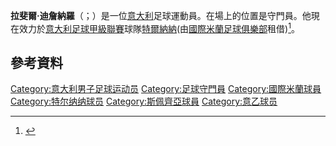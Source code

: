 '''拉斐爾·迪詹納羅'''（{{lang-it|Raffaele Di Gennaro}}；{{bd|1993年|10月3日}}）是一位[[意大利|意大利]]足球運動員。在場上的位置是守門員。他現在效力於[[意大利足球甲級聯賽|意大利足球甲級聯賽]]球隊[[特爾納納足球俱樂部|特爾納納]](由[[國際米蘭足球俱樂部|國際米蘭足球俱樂部]]租借)<ref>{{cite news|url=http://www.inter.it/en/news/38306|title=Stramaccioni: "Inter are improving"|date=30 November 2011|accessdate=26 May 2015|publisher=FC Internazionale Milano|archive-date=2018-10-19|archive-url=https://web.archive.org/web/20181019121908/https://www.inter.it/en/news/38306|dead-url=no}}</ref>。

==參考資料==
{{Reflist}}

{{DEFAULTSORT:Di Gennaro, Raffaele}}
[[Category:意大利男子足球运动员|Category:意大利男子足球运动员]]
[[Category:足球守門員|Category:足球守門員]]
[[Category:國際米蘭球員|Category:國際米蘭球員]]
[[Category:特尔纳纳球员|Category:特尔纳纳球员]]
[[Category:斯佩齊亞球員|Category:斯佩齊亞球員]]
[[Category:意乙球员|Category:意乙球员]]

{{Sport-bio-stub}}
